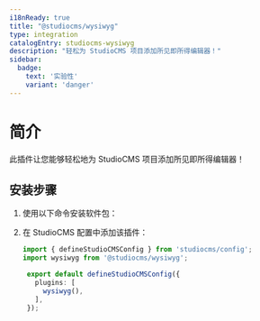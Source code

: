 ```yaml
---
i18nReady: true
title: "@studiocms/wysiwyg"
type: integration
catalogEntry: studiocms-wysiwyg
description: "轻松为 StudioCMS 项目添加所见即所得编辑器！"
sidebar:
  badge: 
    text: '实验性'
    variant: 'danger'
---
```



# 简介

此插件让您能够轻松地为 StudioCMS 项目添加所见即所得编辑器！

## 安装步骤

1. 使用以下命令安装软件包：

   <PackageManagers pkg="studiocms" type='run' args='add @studiocms/wysiwyg' />

2. 在 StudioCMS 配置中添加该插件：

   ```ts twoslash title="studiocms.config.mjs" {2, 6}
   import { defineStudioCMSConfig } from 'studiocms/config';
   import wysiwyg from '@studiocms/wysiwyg';

    export default defineStudioCMSConfig({
      plugins: [
        wysiwyg(),
      ],
    });
  ```